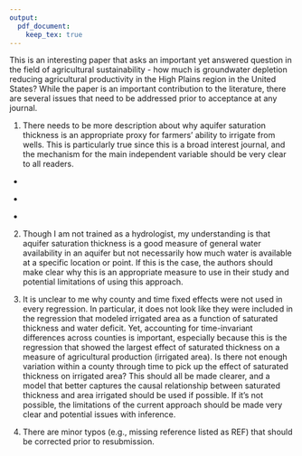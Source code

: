 ```yaml
---
output:
  pdf_document:
    keep_tex: true
---
```


\textcolor{blue}{Thank you for the detailed and constructive feedback on our manuscript. We have endeavoured to address all your comments and suggestions, and our replies to your comments can found in blue below (original comments in black).}

This is an interesting paper that asks an important yet answered question in the field of agricultural sustainability - how much is groundwater depletion reducing agricultural productivity in the High Plains region in the United States? While the paper is an important contribution to the literature, there are several issues that need to be addressed prior to acceptance at any journal.

1. There needs to be more description about why aquifer saturation thickness is an appropriate proxy for farmers' ability to irrigate from wells. This is particularly true since this is a broad interest journal, and the mechanism for the main independent variable should be very clear to all readers.

\textcolor{blue}{Saturated thickness affects farmers ability to meet the water requirements of their crops due to its impacts on the pumping yields (or capacities) of groundwater irrigation wells. As the saturated thickness of an aquifer declines, the rate at which water can flow from the aquifer to the pumping well is reduced proportionally to the aquifer's transmissivity (equal to the hydraulic conductivity of the aquifer geology multiplied by the saturated thickness of that aquifer geology). For small relative changes in saturated thickness (e.g. for initial depletion of an aquifer with large initial saturated thickness), the change in well yield is small and unlikely to have substantial negative impacts on drought risk exposure as a farmer could simply run their pump for slightly longer to compensate for the small reduction in instantaneous well yield. However, for larger relative changes in saturated thickness (e.g. due to significant aquifer depletion and/or thinner aquifer bodies), the magnitude of well yield reductions will be much larger. These reductions in water supply capacity cannot be mitigated by changes to irrigation scheduling or management practices. The farmer will often be unable to keep up with crop water demands during the peak of the growing season in the absence of rainfall, even if running their system continually. This effect can also typically not be mitigated by drilling additional or deeper wells, due to a combination of both regulatory moratoriums on well drilling - which are common across the HPA - and high costs of deep well construction. To more clearly highlight for non-specialist readers these connections between saturated thickness, well yields, and drought resilience of agriculture, we have added the following text on page X lines X-X of our revised manuscript. We note that we are limited in elaborating further on background information given journal word constraints, and hence provide key supporting studies in citations for readers interested in deepening understanding of these dynamics.}

\textcolor{blue}{``...depletion also reduces the saturated thickness of an aquifer, lowering the aquifer's transmissivity (i.e., the potential rate of water supply to wells). This latter effect reduces the rate at which water can be pumped and applied to a field as irrigation (Konikow and Kendy, 2005; Foster et al., 2015; Hrozencik et al., 2017). If the reduction in well yields is substantial - for example as would occur when a large proportion of aquifer saturated thickness is depleted (Hecox et al., 2002; Korus and Hensen, 2020) - then a farmer may be unable to extract sufficient water to meet crop water demands, in particular during periods of limited rainfall and in the peak of the growing season when crops are most sensitive to water deficits (Foster et al., 2015a; Rouhi-Rad et al., 2020).''
}

\textcolor{blue}{Additional references added:}

  - \textcolor{blue}{Hecox, G.R., Macfarlane, P.A., and Wilson B.B. (2002). Calculation of yield for High Plains wells: relationship between saturated thickness and well yield. Open file report 2002–25C, Kansas Geological Survey: Lawrence, Kansas, USA.}

  - \textcolor{blue}{Korus, J. T., and Hensen, H. J. (2020). Depletion percentage and nonlinear transmissivity as design criteria for groundwater-level observation networks. Environmental Earth Sciences, 79(16), 382.}

  - \textcolor{blue}{Rouhi-Rad, M., Araya, A., and Zambreski, Z. T. (2020). Downside risk of aquifer depletion. Irrigation Science, 38, 577-591.}


2. Though I am not trained as a hydrologist, my understanding is that aquifer saturation thickness is a good measure of general water availability in an aquifer but not necessarily how much water is available at a specific location or point. If this is the case, the authors should make clear why this is an appropriate measure to use in their study and potential limitations of using this approach.

\textcolor{blue}{Tim? this is realted to one of the reviewer 1's comments}

3. It is unclear to me why county and time fixed effects were not used in every regression. In particular, it does not look like they were included in the regression that modeled irrigated area as a function of saturated thickness and water deficit. Yet, accounting for time-invariant differences across counties is important, especially because this is the regression that showed the largest effect of saturated thickness on a measure of agricultural production (irrigated area). Is there not enough variation within a county through time to pick up the effect of saturated thickness on irrigated area? This should all be made clearer, and a model that better captures the causal relationship between saturated thickness and area irrigated should be used if possible. If it's not possible, the limitations of the current approach should be made very clear and potential issues with inference. 

\textcolor{blue}{Thank you for this comment, which we believe led to a slighly better model and acknowledging important limitations of our methods. County and year fixed effects were included in equation (1), but only year fixed effects were included in equation (2). As you gueesed, the problem of including county FEs lies in the massive elimination of variation in aquifer thickness. Please see Figure 6 in Appendix A for the histogram of (1) aquifer thickness demeaned by the county average, (2) aquifer thickness demeaned by the state average, and (3) aquifer thickness without demeaning. As you can see in the figure, inclusion of county FEs (mathematically equivalent to regression using county-demeaned aquifer thickness) dramatically reduces the total variation in aquifer thickness and not enough variations are left for accurately estimating its impact of the share of irrigated acres. The inclusion of State FEs does not diminish the variation in aquifer thickness. Therefore, while the inclusion of State FEs certainly does not provide as tight of a control as county FEs, we have decided to include State FEs for both corn and soybean irrigated share regrssions as it is better than not including them. Figure 7 compares the estiamted impacts of aquifer thickness with or without State FEs. The negative impact of reduction in aquifer thickness on the share of irrigated acres is slightly greater when state fixed effects are included. Therefore, it may be that aquifer thickness is not very highly correlated with important unobservable variables that are affecting irrigated share significantly. Given the direction of potential bias, providing tighter controls with county fixed effects may result in even more significant drop in the share of irrigated acres (we may be underestimating the impact of aquifer thickness.). All the discussion we are providing here is now seen in Appenddix A.
}

4. There are minor typos (e.g., missing reference listed as REF) that should be corrected prior to resubmission.

\textcolor{blue}{}
